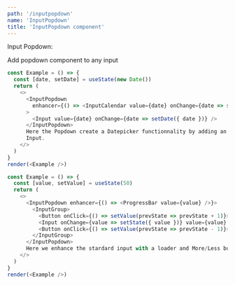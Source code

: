 ```yaml
---
path: '/inputpopdown'
name: 'InputPopdown'
title: 'InputPopdown component'
---
```


Input Popdown:

Add popdown component to any input

```js
const Example = () => {
  const [date, setDate] = useState(new Date())
  return (
    <>
      <InputPopdown
        enhancer={() => <InputCalendar value={date} onChange={date => setDate({ date })} />}
      >
        <Input value={date} onChange={date => setDate({ date })} />
      </InputPopdown>
      Here the Popdown create a Datepicker functionnality by adding an InputCalendar on top of a standard
      Input.
    </>
  )
}
render(<Example />)
```

```js
const Example = () => {
  const [value, setValue] = useState(50)
  return (
    <>
      <InputPopdown enhancer={() => <ProgressBar value={value} />}>
        <InputGroup>
          <Button onClick={() => setValue(prevState => prevState + 1)}>More</Button>
          <Input onChange={value => setState({ value })} value={value} />
          <Button onClick={() => setValue(prevState => prevState - 1)}>Less</Button>
        </InputGroup>
      </InputPopdown>
      Here we enhance the stardard input with a loader and More/Less buttons for more sexyness !
    </>
  )
}
render(<Example />)
```
